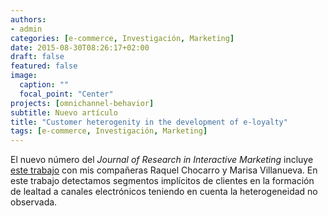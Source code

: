 ```yaml
---
authors:
- admin
categories: [e-commerce, Investigación, Marketing]
date: 2015-08-30T08:26:17+02:00
draft: false
featured: false
image:
  caption: ""
  focal_point: "Center"
projects: [omnichannel-behavior]
subtitle: Nuevo artículo
title: "Customer heterogenity in the development of e-loyalty"
tags: [e-commerce, Investigación, Marketing]
---
```


El nuevo número del *Journal of Research in Interactive Marketing* incluye [este trabajo](http://www.emeraldinsight.com/doi/full/10.1108/JRIM-07-2014-0044) con mis compañeras Raquel Chocarro y Marisa Villanueva. En este trabajo detectamos segmentos implícitos de clientes en la formación de lealtad a canales electrónicos teniendo en cuenta la heterogeneidad no observada. 